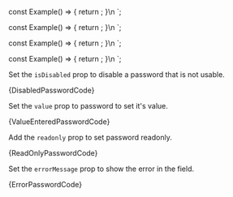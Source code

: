 
const Example() => {
	return <Password id="password-id-1" label="Label" description="This is a description." descriptionId="desc-id" placeholder="Placeholder" isDisabled={true} />;
}\n
`;

const Example() => {
	return <Password id="password-id-1" value="Default" label="Label" description="This is a description." descriptionId="desc-id" placeholder="Placeholder" />;
}\n
`;

const Example() => {
	return <Password id="password-id-1" label="Label" description="This is a description." descriptionId="desc-id" placeholder="Placeholder" readonly="true" />;
}\n
`;

const Example() => {
	return <Password id="password-id-1" label="Label" errorId="error-id" errorMessage="There is an error." description="This is a description." descriptionId="desc-id" placeholder="Placeholder" />;
}\n
`;

<Section
	title="Disabled"
	contained={true}
	border={true}
	style={{ paddingRight: 0, paddingLeft: 0 }}
>
	<p>
		Set the <Code small={true}>isDisabled</Code> prop to disable a password
		that is not usable.
	</p>
	<Preview wrapper={true}>
		<Password
			id="password-id-1"
			label="Label"
			description="This is a description."
			descriptionId="desc-id-1"
			placeholder="Placeholder"
			isDisabled={true}
		/>
	</Preview>
	<Snippet language="js">{DisabledPasswordCode}</Snippet>
</Section>

<Section
	title="Value Entered"
	contained={true}
	border={true}
	style={{ paddingRight: 0, paddingLeft: 0 }}
>
	<p>
		Set the <Code small={true}>value</Code> prop to password to set it's
		value.
	</p>
	<Preview wrapper={true}>
		<Password
			id="password-id-2"
			value="Default"
			label="Label"
			description="This is a description."
			descriptionId="desc-id-2"
			placeholder="Placeholder"
		/>
	</Preview>
	<Snippet language="js">{ValueEnteredPasswordCode}</Snippet>
</Section>

<Section
	title="Read Only"
	contained={true}
	border={true}
	style={{ paddingRight: 0, paddingLeft: 0 }}
>
	<p>
		Add the <Code small={true}>readonly</Code> prop to set password
		readonly.
	</p>
	<Preview wrapper={true}>
		<Password
			id="password-id-3"
			label="Label"
			description="This is a description."
			descriptionId="desc-id-3"
			placeholder="Placeholder"
			readonly="true"
		/>
	</Preview>
	<Snippet language="js">{ReadOnlyPasswordCode}</Snippet>
</Section>

<Section
	title="Error"
	contained={true}
	border={true}
	style={{ paddingRight: 0, paddingLeft: 0 }}
>
	<p>
		Set the <Code small={true}>errorMessage</Code> prop to show the error in
		the field.
	</p>
	<Preview wrapper={true}>
		<Password
			id="password-id-4"
			label="Label"
			errorId="error-id-1"
			errorMessage="There is an error."
			description="This is a description."
			descriptionId="desc-id-4"
			placeholder="Placeholder"
		/>
	</Preview>
	<Snippet language="js">{ErrorPasswordCode}</Snippet>
</Section>
